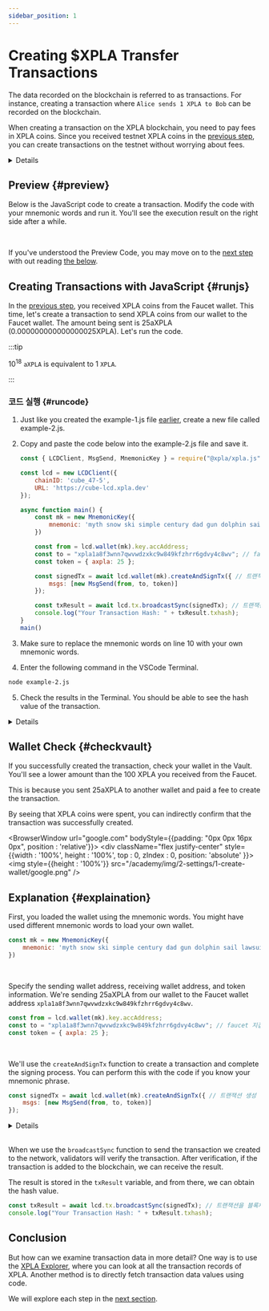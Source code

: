 ```yaml
---
sidebar_position: 1
---
```


# Creating $XPLA Transfer Transactions


The data recorded on the blockchain is referred to as transactions. For instance, creating a transaction where `Alice sends 1 XPLA to Bob` can be recorded on the blockchain.

When creating a transaction on the XPLA blockchain, you need to pay fees in XPLA coins. Since you received testnet XPLA coins in the [previous step](/docs/settings/create-wallet/get-testnet-xpla), you can create transactions on the testnet without worrying about fees.

<Details summary="Why do we need to pay fees to create transactions on the blockchain?">

Let's take a look at an example of how transactions are created and processed on the network. When Alice creates a transaction to send 1 XPLA to Bob, the network is notified (broadcasted) of this transaction. The network needs to verify details like whether Alice has more than 1 XPLA and whether Alice actually initiated the transaction.

[Validators](https://docs.xpla.io/docs/full-node/manage-a-validator/validator-faq/) play the role of verifying transactions. They check all blockchain data and validate the transactions that will be included in new blocks.

Validators need significant computing resources to continually [receive and verify transactions against the entire history of the blockchain](https://docs.xpla.io/docs/full-node/run-a-full-node/overview/). Instead of using computing resources, we request validators to create transactions by paying fees. This is known as the Proof of Stake (PoS) approach.

Furthermore, fees prevent malicious attackers from generating an excessive number of transactions and overwhelming the blockchain network. 

</Details>

## Preview {#preview}

Below is the JavaScript code to create a transaction. Modify the code with your mnemonic words and run it. You'll see the execution result on the right side after a while. 

<Ex02 />

<br/>

If you've understood the Preview Code, you may move on to the [next step](/docs/settings/create-testnet-transaction/check-tx-in-explorer) with out reading [the below](/docs/settings/create-testnet-transaction/send-tx#runjs).

## Creating Transactions with JavaScript {#runjs}

In the [previous step](/docs/settings/create-wallet/get-testnet-xpla), you received XPLA coins from the Faucet wallet. This time, let's create a transaction to send XPLA coins from our wallet to the Faucet wallet. The amount being sent is 25aXPLA (0.000000000000000025XPLA). Let's run the code.

:::tip

10<sup>18</sup> `aXPLA` is equivalent to 1 `XPLA`.

:::

### 코드 실행 {#runcode}

1. Just like you created the example-1.js file [earlier](/docs/settings/create-wallet/create-wallet-with-js#runjs), create a new file called example-2.js. 

2. Copy and paste the code below into the example-2.js file and save it.

    ```js
    const { LCDClient, MsgSend, MnemonicKey } = require("@xpla/xpla.js");

    const lcd = new LCDClient({
        chainID: 'cube_47-5',
        URL: 'https://cube-lcd.xpla.dev'
    });

    async function main() {
        const mk = new MnemonicKey({
            mnemonic: 'myth snow ski simple century dad gun dolphin sail lawsuit fringe image toast betray frown keep harbor flash table prevent isolate panic tag vehicle',
        })

        const from = lcd.wallet(mk).key.accAddress;
        const to = "xpla1a8f3wnn7qwvwdzxkc9w849kfzhrr6gdvy4c8wv"; // faucet 지갑 주소
        const token = { axpla: 25 };

        const signedTx = await lcd.wallet(mk).createAndSignTx({ // 트랜잭션 생성 및 사이닝
            msgs: [new MsgSend(from, to, token)]
        });

        const txResult = await lcd.tx.broadcastSync(signedTx); // 트랜잭션을 블록체인에 전송
        console.log("Your Transaction Hash: " + txResult.txhash);
    }
    main()
    ```

3. Make sure to replace the mnemonic words on line 10 with your own mnemonic words.

4. Enter the following command in the VSCode Terminal.

  ```bash
  node example-2.js
  ```

5. Check the results in the Terminal. You should be able to see the hash value of the transaction. 

<Details summary="What is a hash value?">

A hash value is `a value obtained by transforming data of various lengths into a fixed-length value`. The method of transformation depends on the applied algorithm.

Let's examine an example using the well-known `SHA256` algorithm. Even though the lengths of the two input values are different, the hash values are all 64 characters long.

- Input : `helloworld`

  Hash value : `936A185CAAA266BB9CBE981E9E05CB78CD732B0B3280EB944412BB6F8F8F07AF`

- Input : `xpla`

  Hash value : `2AA54B6285BB3FCF0A69452991C15DB65B76313950C4D6EF74E584AA5F0E3286`

Hash values have characteristics such as changing significantly with a small change in input, and it's difficult to determine the original input from the hash value.

The transaction we created contains various data such as `the height of the block containing the transaction`, `the time the transaction occurred`, and `the transaction fee`. This data determines the hash value of the transaction. 

</Details>

## Wallet Check {#checkvault}

If you successfully created the transaction, check your wallet in the Vault. You'll see a lower amount than the 100 XPLA you received from the Faucet.

This is because you sent 25aXPLA to another wallet and paid a fee to create the transaction.

By seeing that XPLA coins were spent, you can indirectly confirm that the transaction was successfully created. 

<BrowserWindow url="google.com" bodyStyle={{padding: "0px 0px 16px 0px", position : 'relative'}}>
    <div className="flex justify-center" style={{width : '100%', height : '100%', top : 0, zIndex : 0, position: 'absolute' }}>
        <img  style={{height : '100%'}} src="/academy/img/2-settings/1-create-wallet/google.png" />
    </div>
<div className="flex justify-end" style={{zIndex : 1,position:'relative'}}>
    <VaultImgCard imgSrc="/academy/img/2-settings/2-create-testnet-transaction/send-tx/sendtx-checkfee.png" />
</div>
</BrowserWindow>

## Explanation {#explaination}

First, you loaded the wallet using the mnemonic words. You might have used different mnemonic words to load your own wallet. 

```js
const mk = new MnemonicKey({
    mnemonic: 'myth snow ski simple century dad gun dolphin sail lawsuit fringe image toast betray frown keep harbor flash table prevent isolate panic tag vehicle',
})
```

<br/>

Specify the sending wallet address, receiving wallet address, and token information. We're sending 25aXPLA from our wallet to the Faucet wallet address `xpla1a8f3wnn7qwvwdzxkc9w849kfzhrr6gdvy4c8wv`.

```js
const from = lcd.wallet(mk).key.accAddress;
const to = "xpla1a8f3wnn7qwvwdzxkc9w849kfzhrr6gdvy4c8wv"; // faucet 지갑 주소
const token = { axpla: 25 };
```

<br/>

We'll use the `createAndSignTx` function to create a transaction and complete the signing process. You can perform this with the code if you know your mnemonic phrase.

```js
const signedTx = await lcd.wallet(mk).createAndSignTx({ // 트랜잭션 생성 및 사이닝
    msgs: [new MsgSend(from, to, token)]
});
```
<Details summary="What is a signature?">

A signature is a way for `the owner of a wallet to prove that they created a transaction`.

In this step, we created a transaction to send XPLA from our wallet to another wallet. However, it wouldn't be safe if malicious individuals could transfer XPLA from my wallet to another without permission.

This is where a signature comes in. A signature ensures that only the wallet's owner, who knows the mnemonic phrase or private key, can proceed with the transaction. So, it's crucial to securely store your mnemonic phrase, as knowing it would allow others to create signatures and potentially steal funds.

Moreover, a signature carries more significance. It's generated using the transaction's data, and if the transaction's data is changed, the original signature becomes invalid. Therefore, you would need to create a new signature. This prevents unauthorized modification of transaction data.

It's important to note that validators, as mentioned earlier, are the ones that verify whether a transaction's signature is valid.

</Details>

<br/>

When we use the `broadcastSync` function to send the transaction we created to the network, validators will verify the transaction. After verification, if the transaction is added to the blockchain, we can receive the result.

The result is stored in the `txResult` variable, and from there, we can obtain the hash value.

```js
const txResult = await lcd.tx.broadcastSync(signedTx); // 트랜잭션을 블록체인에 전송
console.log("Your Transaction Hash: " + txResult.txhash);
```

## Conclusion

But how can we examine transaction data in more detail? One way is to use the [XPLA Explorer](https://explorer.xpla.io/), where you can look at all the transaction records of XPLA. Another method is to directly fetch transaction data values using code.

We will explore each step in the [next section](/docs/settings/create-testnet-transaction/check-tx-in-explorer).
